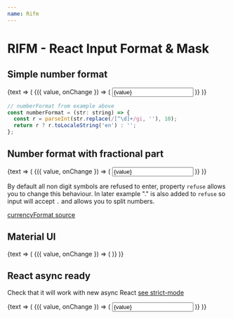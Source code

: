 ```yaml
---
name: Rifm
---
```


# RIFM - React Input Format & Mask


## Simple number format

<Playground>
  <Value initial={''}>
    {text => (
      <Rifm
        value={text.value}
        onChange={text.set}
        format={numberFormat}
      >
        {({ value, onChange }) => (
          <input value={value} onChange={onChange} className={css({textAlign:"right"})}/>
        )}
      </Rifm>
    )}
  </Value>
</Playground>

```javascript
// numberFormat from example above
const numberFormat = (str: string) => {
  const r = parseInt(str.replace(/[^\d]+/gi, ''), 10);
  return r ? r.toLocaleString('en') : '';
};
```

## Number format with fractional part

<Playground>
  <Value initial={''}>
    {text => (
      <Rifm
        refuse={/[^\d.]/ig}
        value={text.value}
        onChange={text.set}
        format={currencyFormat}
      >
        {({ value, onChange }) => (
          <input value={value} onChange={onChange} className={css({textAlign:"right"})}/>
        )}
      </Rifm>
    )}
  </Value>
</Playground>

By default all non digit symbols are refused to enter,
property `refuse` allows you to change this behaviour.
In later example "." is also added to `refuse` so input will accept `.` and allows you to split numbers.

[currencyFormat source](./docs/format.js)

## Material UI

<Playground>
  <Value initial={''}>
    {text => (
      <Rifm
        refuse={/[^\d.]/ig}
        value={text.value}
        onChange={text.set}
        format={currencyFormat}
      >
        {({ value, onChange }) => (
          <TextField value={value} onChange={onChange} className={css({input: {textAlign:"right"}})}/>
        )}
      </Rifm>
    )}
  </Value>
</Playground>

## React async ready

Check that it will work with new async React [see strict-mode](https://reactjs.org/docs/strict-mode.html)

<Playground>
  <React.StrictMode>
    <Value initial={''}>
      {text => (
        <Rifm
          refuse={/[^\d.]/ig}
          value={text.value}
          onChange={text.set}
          format={currencyFormat}
        >
          {({ value, onChange }) => (
            <input value={value} onChange={onChange} className={css({textAlign:"right"})}/>
          )}
        </Rifm>
      )}
    </Value>
  </React.StrictMode>
</Playground>
